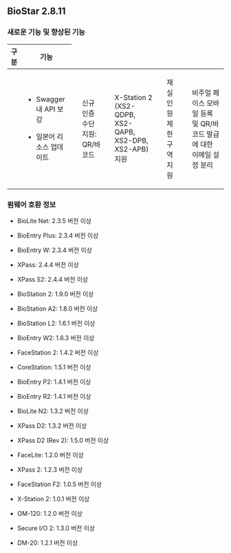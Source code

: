 ## BioStar 2.8.11

### 새로운 기능 및 향상된 기능

<Table className='col2-2-8'>
<Thead>

<Th>구분</Th>

<Th>기능</Th>

</Thead>
<Tbody>
<Row>

<Td><Cmd sid='common.general' /></Td>

<Td>

* Swagger 내 API 보강

* 일본어 리소스 업데이트

</Td>

</Row>
<Row>

<Td><Cmd sid='common.gnb.user' /></Td>

<Td>

신규 인증 수단 지원: QR/바코드

</Td>

</Row>
<Row>

<Td><Cmd sid='common.gnb.device' /></Td>

<Td>

X-Station 2 (XS2-QDPB, XS2-QAPB, XS2-DPB, XS2-APB) 지원

</Td>

</Row>
<Row>

<Td><Cmd sid='common.gnb.zone' /></Td>

<Td>

재실 인원 제한 구역 지원

</Td>

</Row>
<Row>

<Td><Cmd sid='common.setting' /></Td>

<Td>

비주얼 페이스 모바일 등록 및 QR/바코드 발급에 대한 이메일 설정 분리

</Td>

</Row>
</Tbody>
</Table>

### 펌웨어 호환 정보

* BioLite Net: 2.3.5 버전 이상

* BioEntry Plus: 2.3.4 버전 이상

* BioEntry W: 2.3.4 버전 이상

* XPass: 2.4.4 버전 이상

* XPass S2: 2.4.4 버전 이상

* BioStation 2: 1.9.0 버전 이상

* BioStation A2: 1.8.0 버전 이상

* BioStation L2: 1.6.1 버전 이상

* BioEntry W2: 1.6.3 버전 이상

* FaceStation 2: 1.4.2 버전 이상

* CoreStation: 1.5.1 버전 이상

* BioEntry P2: 1.4.1 버전 이상

* BioEntry R2: 1.4.1 버전 이상

* BioLite N2: 1.3.2 버전 이상

* XPass D2: 1.3.2 버전 이상

* XPass D2 (Rev 2): 1.5.0 버전 이상

* FaceLite: 1.2.0 버전 이상

* XPass 2: 1.2.3 버전 이상

* FaceStation F2: 1.0.5 버전 이상

* X-Station 2: 1.0.1 버전 이상

* OM-120: 1.2.0 버전 이상

* Secure I/O 2: 1.3.0 버전 이상

* DM-20: 1.2.1 버전 이상